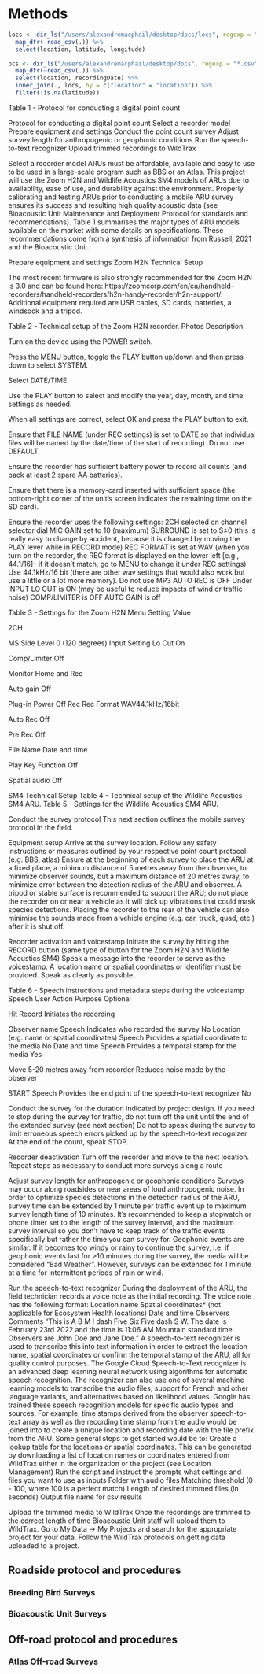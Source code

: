 # Methods

```r

locs <- dir_ls("/users/alexandremacphail/desktop/dpcs/locs", regexp = "*.csv") %>%
  map_dfr(~read_csv(.)) %>%
  select(location, latitude, longitude)

pcs <- dir_ls("/users/alexandremacphail/desktop/dpcs", regexp = "*.csv") %>%
  map_dfr(~read_csv(.)) %>%
  select(location, recordingDate) %>%
  inner_join(., locs, by = c("location" = "location")) %>%
  filter(!is.na(latitude))

```



Table 1 - Protocol for conducting a digital point count

Protocol for conducting a digital point count
Select a recorder model
Prepare equipment and settings
Conduct the point count survey
Adjust survey length for anthropogenic or geophonic conditions
Run the speech-to-text recognizer 
Upload trimmed recordings to WildTrax


Select a recorder model
	ARUs must be affordable, available and easy to use to be used in a large-scale program such as BBS or an Atlas. This project will use the Zoom H2N and Wildlife Acoustics SM4 models of ARUs due to availability, ease of use, and durability against the environment. Properly calibrating and testing ARUs prior to conducting a mobile ARU survey ensures its success and resulting high quality acoustic data (see Bioacoustic Unit Maintenance and Deployment Protocol for standards and recommendations). Table 1 summarises the major types of ARU models available on the market with some details on specifications. These recommendations come from a synthesis of information from Russell, 2021 and the Bioacoustic Unit. 

Prepare equipment and settings
Zoom H2N Technical Setup

The most recent firmware is also strongly recommended for the Zoom H2N is 3.0 and can be found here: https://zoomcorp.com/en/ca/handheld-recorders/handheld-recorders/h2n-handy-recorder/h2n-support/. Additional equipment required are USB cables, SD cards, batteries, a windsock and a tripod.

Table 2 - Technical setup of the Zoom H2N recorder.
Photos
Description


Turn on the device using the POWER switch. 


Press the MENU button, toggle the PLAY button up/down and then press down to select SYSTEM. 


Select DATE/TIME. 


Use the PLAY button to select and modify the year, day, month, and time settings as needed. 


When all settings are correct, select OK and press the PLAY button to exit. 


Ensure that FILE NAME (under REC settings) is set to DATE so that individual files will be named by the date/time of the start of recording). Do not use DEFAULT. 


Ensure the recorder has sufficient battery power to record all counts (and pack at least 2 spare AA batteries). 


Ensure that there is a memory-card inserted with sufficient space (the bottom-right corner of the unit’s screen indicates the remaining time on the SD card). 


Ensure the recorder uses the following settings:
2CH selected on channel selector dial
MIC GAIN set to 10 (maximum)
SURROUND is set to S±0 (this is really easy to change by accident, because it is changed by moving the PLAY lever while in RECORD mode)
REC FORMAT is set at WAV (when you turn on the recorder, the REC format is displayed on the lower left [e.g., 44.1/16]– if it doesn’t match, go to MENU to change it under REC settings)
Use 44.1kHz/16 bit (there are other wav settings that would also work but use a little or a lot more memory). Do not use MP3
AUTO REC is OFF
Under INPUT
LO CUT is ON (may be useful to reduce impacts of wind or traffic noise)
COMP/LIMITER is OFF
AUTO GAIN is off


Table 3 - Settings for the Zoom H2N
Menu
Setting
Value


2CH




MS Side Level
0 (120 degrees)
Input Setting
Lo Cut
On


Comp/Limiter
Off


Monitor
Home and Rec


Auto gain
Off


Plug-in Power
Off
Rec
Rec Format
WAV44.1kHz/16bit


Auto Rec
Off


Pre Rec
Off


File Name
Date and time


Play Key Function
Off


Spatial audio
Off


SM4 Technical Setup
Table 4 - Technical setup of the Wildlife Acoustics SM4 ARU.
Table 5 - Settings for the Wildlife Acoustics SM4 ARU.

Conduct the survey protocol
This next section outlines the mobile survey protocol in the field.

Equipment setup
Arrive at the survey location. Follow any safety instructions or measures outlined by your respective point count protocol (e.g. BBS, atlas)
Ensure at the beginning of each survey to place the ARU at a fixed place, a minimum distance of 5 metres away from the observer, to minimize observer sounds, but a maximum distance of 20 metres away, to minimize error between the detection radius of the ARU and observer. 
A tripod or stable surface is recommended to support the ARU; do not place the recorder on or near a vehicle as it will pick up vibrations that could mask species detections. 
Placing the recorder to the rear of the vehicle can also minimise the sounds made from a vehicle engine (e.g. car, truck, quad, etc.) after it is shut off.

Recorder activation and voicestamp
Initiate the survey by hitting the RECORD button (same type of button for the Zoom H2N and Wildlife Acoustics SM4)
Speak a message into the recorder to serve as the voicestamp. A location name or spatial coordinates or identifier must be provided.  Speak as clearly as possible. 

Table 6 - Speech instructions and metadata steps during the voicestamp
Speech
User Action
Purpose
Optional


Hit Record
Initiates the recording


Observer name
Speech
Indicates who recorded the survey
No
Location (e.g. name or spatial coordinates)
Speech
Provides a spatial coordinate to the media
No
Date and time
Speech
Provides a temporal stamp for the media
Yes


Move 5-20 metres away from recorder
Reduces noise made by the observer


START
Speech
Provides the end point of the speech-to-text recognizer
No


Conduct the survey for the duration indicated by project design. If you need to stop during the survey for traffic, do not turn off the unit until the end of the extended survey (see next section)
Do not to speak during the survey to limit erroneous speech errors picked up by the speech-to-text recognizer
At the end of the count, speak STOP.

Recorder deactivation
Turn off the recorder and move to the next location. Repeat steps as necessary to conduct more surveys along a route

Adjust survey length for anthropogenic or geophonic conditions
Surveys may occur along roadsides or near areas of loud anthropogenic noise. In order to optimize species detections in the detection radius of the ARU, survey time can be extended by 1 minute per traffic event up to maximum survey length time of 10 minutes. It’s recommended to keep a stopwatch or phone timer set to the length of the survey interval,  and the maximum survey interval so you don’t have to keep track of the traffic events specifically but rather the time you can survey for. Geophonic events are similar. If it becomes too windy or rainy to continue the survey, i.e. if geophonic events last for >10 minutes during the survey, the media will be considered “Bad Weather”. However, surveys can be extended for 1 minute at a time for intermittent periods of rain or wind.


Run the speech-to-text recognizer
During the deployment of the ARU, the field technician records a voice note as the initial recording. The voice note has the following format:
Location name
Spatial coordinates* (not applicable for Ecosystem Health locations)
Date and time
Observers
Comments
“This is A B M I dash Five Six Five dash S W. The date is February 23rd 2022 and the time is 11:06 AM Mountain standard time. Observers are John Doe and Jane Doe.”
A speech-to-text recognizer is used to transcribe this into text information in order to extract the location name, spatial coordinates or confirm the temporal stamp of the ARU, all for quality control purposes. The Google Cloud Speech-to-Text recognizer is an advanced deep learning neural network using algorithms for automatic speech recognition. The recognizer can also use one of several machine learning models to transcribe the audio files, support for French and other language variants, and alternatives based on likelihood values. Google has trained these speech recognition models for specific audio types and sources. For example, time stamps derived from the observer speech-to-text array as well as the recording time stamp from the audio would be joined into to create a unique location and recording date with the file prefix from the ARU. Some general steps to get started would be to:
Create a lookup table for the locations or spatial coordinates. This can be generated by downloading a list of location names or coordinates entered from WildTrax either in the organization or the project (see Location Management)
Run the script and instruct the prompts what settings and files you want to use as inputs
Folder with audio files
Matching threshold (0 - 100, where 100 is a perfect match)
Length of desired trimmed files (in seconds)
Output file name for csv results

Upload the trimmed media to WildTrax
	Once the recordings are trimmed to the correct length of time Bioacoustic Unit staff will upload them to WildTrax. Go to My Data -> My Projects and search for the appropriate project for your data. Follow the WildTrax protocols on getting data uploaded to a project. 


## Roadside protocol and procedures

### Breeding Bird Surveys

### Bioacoustic Unit Surveys

## Off-road protocol and procedures

### Atlas Off-road Surveys
